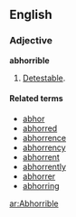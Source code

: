==English==

===Adjective===
'''abhorrible'''

# {{rare}} [[detestable|Detestable]].

====Related terms====
*[[abhor]]
*[[abhorred]]
*[[abhorrence]]
*[[abhorrency]]
*[[abhorrent]]
*[[abhorrently]]
*[[abhorrer]]
*[[abhorring]]

[[ar:Abhorrible]]